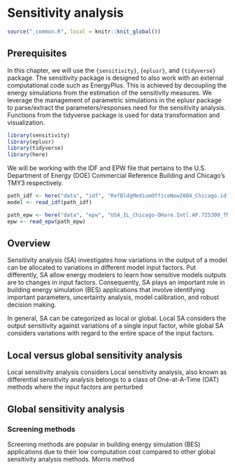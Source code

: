 # Sensitivity analysis

```r
source("_common.R", local = knitr::knit_global())
```

## Prerequisites

In this chapter, we will use the `{sensitivity}`, `{eplusr}`, and `{tidyverse}` package. The sensitivity package is  designed to also work with an external computational code such as EnergyPlus. This is achieved by decoupling the energy simulations from the estimation of the sensitivity measures. We leverage the management of parametric simulations in the eplusr package to parse/extract the parameters/responses need for the sensitivity analysis. Functions from the tidyverse package is used for data transformation and visualization.

```r
library(sensitivity)
library(eplusr)
library(tidyverse)
library(here)
```

We will be working with the IDF and EPW file that pertains to the U.S. Department of Energy (DOE) Commercial Reference Building and Chicago's TMY3 respectively.

```r
path_idf <- here("data", "idf", "RefBldgMediumOfficeNew2004_Chicago.idf")
model <- read_idf(path_idf)

path_epw <- here("data", "epw", "USA_IL_Chicago-OHare.Intl.AP.725300_TMY3.epw")
epw <- read_epw(path_epw)
```

## Overview

Sensitivity analysis (SA) investigates how variations in the output of a model can be allocated to variations in different model input factors. Put differently, SA allow energy modelers to learn how sensitive models outputs are to changes in input factors. Consequently, SA plays an important role in building energy simulation (BES) applications that involve identifying important parameters, uncertainty analysis, model calibration, and robust decision making. 

In general, SA can be categorized as local or global. Local SA considers the output sensitivity against variations of a single input factor, while global SA considers variations with regard to the entire space of the input factors.  

## Local versus global sensitivity analysis

Local sensitivity analysis considers 
Local sensitivity analysis, also known as differential sensitivity analysis belongs to a class of One-at-A-Time (OAT) methods where the input factors are perturbed 

## Global sensitivity analysis
### Screening methods

Screening methods are popular in building energy simulation (BES) applications 
due to their low computation cost compared to other global sensitivity analysis
methods. Morris method 



